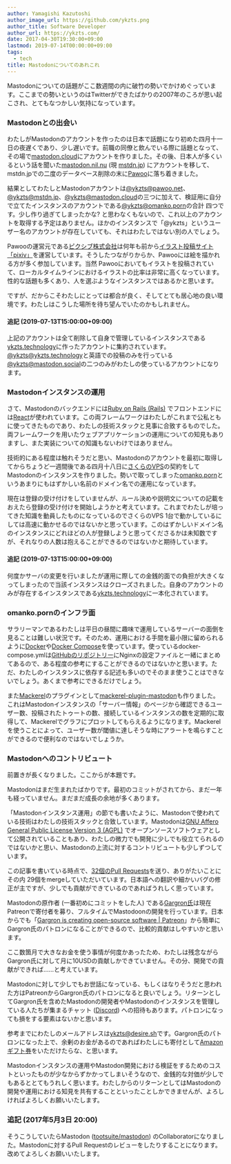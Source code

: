 ```yaml
---
author: Yamagishi Kazutoshi
author_image_url: https://github.com/ykzts.png
author_title: Software Developer
author_url: https://ykzts.com/
date: 2017-04-30T19:30:00+09:00
lastmod: 2019-07-14T00:00:00+09:00
tags:
  - tech
title: Mastodonについてのあれこれ
---
```


Mastodonについての話題がここ数週間の内に破竹の勢いでかけめぐっています。ここまでの勢いというのはTwitterができたばかりの2007年のころが思い起こされ、とてもなつかしい気持になっています。

<!--truncate-->

### Mastodonとの出会い

わたしがMastodonのアカウントを作ったのは日本で話題になり初めた四月十一日の夜遅くであり、少し遅いです。前職の同僚と飲んでいる際に話題となって、その場で[mastodon.cloud](https://mastodon.cloud/)にアカウントを作りました。その後、日本人が多くいるという話を聞いた[mastodon.nil.nu](https://mastodon.nil.nu/) (現 [mstdn.jp](https://mstdn.jp/)) にアカウントを移して、mstdn.jpでの二度のデータベース削除の末に[Pawoo](https://pawoo.net/)に落ち着きました。

結果としてわたしとMastodonアカウントは[@ykzts@pawoo.net](https://pawoo.net/@ykzts)、[@ykzts@mstdn.jp](https://mstdn.jp/@ykzts)、[@ykzts@mastodon.cloud](https://mastodon.cloud/@ykzts)の三つに加えて、検証用に自分で立てたインスタンスのアカウントである[@ykzts@omanko.porn](https://omanko.porn/@ykzts)の合計 四つです。少し作り過ぎてしまったかな? と思わなくもないので、これ以上のアカウントを取得する予定はありません。ほかのインスタンスで「@ykzts」というユーザー名のアカウントが存在していても、それはわたしではない別の人でしょう。

Pawooの運営元である[ピクシブ株式会社](https://www.pixiv.co.jp/)は何年も前から[イラスト投稿サイト「pixiv」](https://www.pixiv.net/)を運営しています。そうしたつながりからか、Pawooには絵を描かれる方が多く参加しています。当然 Pawooにおいてもイラストを投稿されていて、ローカルタイムラインにおけるイラストの比率は非常に高くなっています。性的な話題も多くあり、人を選ぶようなインスタンスではあるかと思います。

ですが、だからこそわたしにとっては都合が良く、そしてとても居心地の良い環境です。わたしはこうした場所を待ち望んでいたのかもしれません。

#### 追記 (2019-07-13T15:00:00+09:00)

上記のアカウントは全て削除して自身で管理しているインスタンスである[ykzts.technology](https://ykzts.technology/about)に作ったアカウントに集約されています。[@ykzts@ykzts.technology](https://ykzts.technology/@ykzts)と英語での投稿のみを行っている[@ykzts@mastodon.social](https://mastodon.social/@ykzts)の二つのみがわたしの使っているアカウントになります。

### Mastodonインスタンスの運用

さて、Mastodonのバックエンドには[Ruby on Rails (Rails)](http://rubyonrails.org/) でフロントエンドには[React](https://facebook.github.io/react/)が使われています。この両フレームワークはわたしがこれまで公私ともに使ってきたものであり、わたしの技術スタックと見事に合致するものでした。両フレームワークを用いたウェブアプリケーションの運用についての知見もありますし、また実装についての知識もないわけではありません。

技術的にある程度は触れそうだと思い、Mastodonのアカウントを最初に取得してからちょうど一週間後である四月十八日に[さくらのVPS](http://vps.sakura.ad.jp/)の契約をしてMastodonのインスタンスを作りました。勢いで取ってしまった[omanko.porn](https://omanko.porn/)というあまりにもはずかしい名前のドメイン名での運用になっています。

現在は登録の受け付けをしていませんが、ルール決めや説明文についての記載をおえたら登録の受け付けを開始しようかと考えています。これまでわたしが培ってきた知識を動員したものになっているのでさくらのVPS 1台で動かしているにしては高速に動かせるのではないかと思っています。このはずかしいドメイン名のインスタンスにどれほどの人が登録しようと思ってくださるかは未知数ですが、それなりの人数は抱えることができるのではないかと期待しています。

#### 追記 (2019-07-13T15:00:00+09:00)

何度かサーバの変更を行いましたが運用に際しての金銭的面での負担が大きくなってしまったので当該インスタンスはクローズされました。自身のアカウントのみが存在するインスタンスである[ykzts.technology](https://ykzts.technology/about)に一本化されています。

### omanko.pornのインフラ面

サラリーマンであるわたしは平日の昼間に趣味で運用しているサーバーの面倒を見ることは難しい状況です。そのため、運用における手間を最小限に留められるように[Docker](https://www.docker.com/)や[Docker Compose](https://docs.docker.com/compose/)を使っています。使っているdocker-compose.ymlは[GitHubのリポジトリー](https://github.com/ykzts/omanko.porn)にNginxの設定ファイルと一緒にまとめてあるので、ある程度の参考にすることができるのではないかと思います。ただ、わたしのインスタンスに依存する記述も多いのでそのまま使うことはできないでしょう。あくまで参考にできるだけでしょう。

また[Mackerel](https://mackerel.io/)のプラグインとして[mackerel-plugin-mastodon](https://github.com/ykzts/mackerel-plugin-mastodon)も作りました。これはMastodonインスタンスの「サーバー情報」のページから確認できるユーザー数、投稿されたトゥートの数、接続しているインスタンスの数を定期的に取得して、Mackerelでグラフにプロットしてもらえるようになります。Mackerelを使うことによって、ユーザー数が閾値に達しそうな時にアラートを鳴らすことができるので便利なのではないでしょうか。

### Mastodonへのコントリビュート

前置きが長くなりました。ここからが本題です。

Mastodonはまだ生まれたばかりです。最初のコミットがされてから、まだ一年も経っていません。まだまだ成長の余地が多くあります。

「Mastodonインスタンス運用」の節でも書いたように、Mastodonで使われている技術はわたしの技術スタックと合致しています。Mastodonは[GNU Affero General Public License Version 3 (AGPL)](https://www.gnu.org/licenses/agpl-3.0.html) でオープンソースソフトウェアとして公開されていることもあり、わたしの微力でも開発に少しでも役立てられるのではないかと思い、Mastodonの上流に対するコントリビュートも少しずつしています。

この記事を書いている時点で、[32個のPull Requests](https://github.com/tootsuite/mastodon/pulls?q=is%3Apr%20author%3Aykzts%20created%3A%22%3C2017-04-30T20%3A00%3A00%2B09%3A00%22%20)を送り、ありがたいことにその内 29個をmergeしていただいています。日本語への翻訳や細かいバグの修正が主ですが、少しでも貢献ができているのであればうれしく思っています。

Mastodonの原作者 (一番初めにコミットをした人) である[Gargron氏](https://mastodon.social/@Gargron)は現在 Patreonで寄付者を募り、フルタイムでMastodoonの開発を行っています。日本からでも「[Gargron is creating open-source software | Patreon](https://www.patreon.com/user?u=619786)」から簡単にGargron氏のパトロンになることができるので、比較的貢献はしやすいかと思います。

ここ数箇月で大きなお金を使う事情が何度かあったため、わたしは残念ながらGargron氏に対して月に10USDの貢献しかできていません。その分、開発での貢献ができれば……と考えています。

Mastodonに対して少しでもお世話になっている、もしくはなりそうだと思われた方はPatreonからGargron氏のパトロンになると良いでしょう。リターンとしてGargron氏を含めたMastodonの開発者やMastodonのインスタンスを管理している人たちが集まるチャット ([Discord](https://discordapp.com/)) への招待もあります。パトロンになっても損をする要素はないかと思います。

参考までにわたしのメールアドレスは[ykzts@desire.sh](mailto:ykzts@desire.sh)です。Gargron氏のパトロンになった上で、余剰のお金があるのであればわたしにも寄付として[Amazonギフト券](https://www.amazon.co.jp/b?node=2351652051)をいただけたらな、と思います。

Mastodonインスタンスの運用やMastodon開発における検証をするためのコストといったものが少なからずかかってしまいそうなので、金銭的な対価が少しでもあるととてもうれしく思います。わたしからのリターンとしてはMastodonの開発や運用における知見を共有することといったことしかできませんが、よろしければよろしくお願いいたします。

### 追記 (2017年5月3日 20:00)

そうこうしていたらMastodon ([tootsuite/mastodon](https://github.com/tootsuite/mastodon)) のCollaboratorになりました。Mastodonに対するPull Requestのレビューをしたりすることになります。改めてよろしくお願いいたします。
